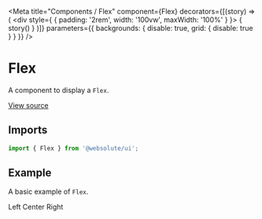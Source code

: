 
<Meta
  title="Components / Flex"
  component={Flex}
  decorators={[(story) => (
    <div style={ { padding: '2rem', width: '100vw', maxWidth: '100%' } }>
      { story() }
    </div>
  )]}
  parameters={{ backgrounds: { disable: true, grid: { disable: true } } }}
/>

# Flex

A component to display a `Flex`.

[View source](https://github.com/actarian/turbo-mono/tree/main/packages/ui/src/components/flex)

## Imports

```js
import { Flex } from '@websolute/ui';
```

## Example

A basic example of `Flex`.

<Canvas>
  <Story name="Flex">
    <Flex.Row justifyContent="space-between">
      <Flex>Left</Flex>
      <Flex>Center</Flex>
      <Flex>Right</Flex>
    </Flex.Row>
  </Story>
</Canvas>
